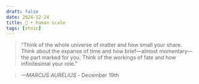 ```yaml
---
draft: false 
date: 2024-12-24
title: 🗿 • human scale
tags: [stoic]
---
```


>  “Think of the whole universe of matter and how small your share. Think about the expanse of time and how brief—almost momentary—the part marked for you. Think of the workings of fate and how infinitesimal your role.”

> *—MARCUS AURELIUS* - December 19th